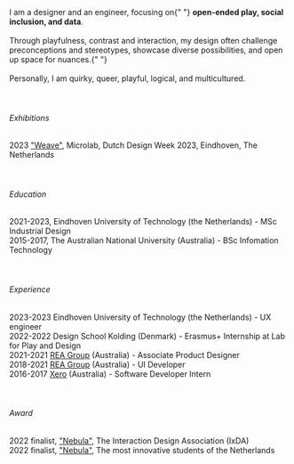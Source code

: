 
<ImageText src="../kuangyi.jpg">
  <div>
    I am a designer and an engineer, focusing on{" "}
    <b>open-ended play, social inclusion, and data</b>. <br /> <br />
    Through playfulness, contrast and interaction, my design often challenge preconceptions
    and stereotypes, showcase diverse possibilities, and open up space for nuances.{" "}
    <br /> <br />
    Personally, I am quirky, queer, playful, logical, and multicultured.
  </div>
</ImageText>
<br />
<br />

###### Exhibitions

<div>
  2023 <a href="/weave">"Weave"</a>, Microlab, Dutch Design Week 2023,
  Eindhoven, The Netherlands
</div>
<br />
<br />

###### Education

<div>
  2021-2023, Eindhoven University of Technology (the Netherlands) - MSc
  Industrial Design
  <br />
  2015-2017, The Australian National University (Australia) - BSc Infomation
  Technology
</div>
<br />
<br />

###### Experience

<div>
  2023-2023 Eindhoven University of Technology (the Netherlands) - UX engineer
  <br />
  2022-2022 Design School Kolding (Denmark) - Erasmus+ Internship at Lab for
  Play and Design
  <br />
  2021-2021 <a href="https://www.rea-group.com/">REA Group</a> (Australia) -
  Associate Product Designer
  <br />
  2018-2021 <a href="https://www.rea-group.com/">REA Group</a> (Australia) - UI
  Developer
  <br />
  2016-2017 <a href="https://www.xero.com/">Xero</a> (Australia) - Software
  Developer Intern
</div>
<br />
<br />

###### Award

<div>
  2022 finalist, <a href="/nebula">"Nebula"</a>, The Interaction Design
  Association (IxDA)
</div>
<div>
  2022 finalist, <a href="/nebula">"Nebula"</a>, The most innovative students of
  the Netherlands
</div>
